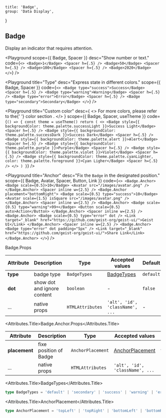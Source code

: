 
	title: 'Badge',
	group: 'Data Display',
}

## Badge

Display an indicator that requires attention.

<Playground
	scope={{ Badge, Spacer }}
	desc="Show number or text."
	code={`
  <>
    <Badge>1</Badge> <Spacer h={.5} />
    <Badge>50</Badge> <Spacer h={.5} />
    <Badge>100</Badge> <Spacer h={.5} />
    <Badge>2020</Badge>
  </>
`}
/>

<Playground
	title="Type"
	desc="Express state in different colors."
	scope={{ Badge, Spacer }}
	code={`
  <>
    <Badge type="success">Success</Badge> <Spacer h={.5} />
    <Badge type="warning">Warning</Badge> <Spacer h={.5} />
    <Badge type="error">Error</Badge> <Spacer h={.5} />
    <Badge type="secondary">Secondary</Badge>
  </>
`}
/>

<Playground
	title="Custom color"
	desc={
		<>
			For more colors, please refer to the{' '}
			<NextLink href="/en-us/guide/colors">
				<Link color>color section</Link>
			</NextLink>
			.
		</>
	}
	scope={{ Badge, Spacer, useTheme }}
	code={`
() => {
  const theme = useTheme()
  return (
    <>
      <Badge style={{ backgroundColor: theme.palette.successLight }}>Success Light</Badge> <Spacer h={.5} />
      <Badge style={{ backgroundColor: theme.palette.successDark }}>Success Dark</Badge> <Spacer h={.5} />
      <Badge style={{ backgroundColor: theme.palette.alert }}>Alert</Badge> <Spacer h={.5} />
      <Badge style={{ backgroundColor: theme.palette.purple }}>Purple</Badge> <Spacer h={.5} />
      <Badge style={{ backgroundColor: theme.palette.violet }}>Violet</Badge> <Spacer h={.5} />
      <Badge style={{ backgroundColor: theme.palette.cyanLighter, color: theme.palette.foreground }}>Cyan Ligher</Badge> <Spacer h={.5} />
    </>
  )
}
`}
/>

<Playground
	title="Anchor"
	desc="Fix the `Badge` in the designated position."
	scope={{ Badge, Avatar, Spacer, Button, Link }}
	code={`
<>
  <Badge.Anchor>
    <Badge scale={0.5}>10</Badge>
    <Avatar src="/images/avatar.png" />
  </Badge.Anchor>
  <Spacer inline w={2.5} />
  <Badge.Anchor placement="bottomRight">
    <Badge scale={0.5} type="success">10</Badge>
    <Avatar scale={1.5} isSquare src="/images/avatar.png" />
  </Badge.Anchor>
  <Spacer inline w={2.5} />
  <Badge.Anchor>
    <Badge scale={0.5} type="warning">99+</Badge>
    <Button scale={0.5} auto>Action</Button>
  </Badge.Anchor>
  <Spacer inline w={2.5} />
  <Badge.Anchor>
    <Badge scale={0.5} type="error" dot />
    <Link target="_blank" href="https://github.com/geist-org/geist-ui/">Geist UI</Link>
  </Badge.Anchor>
  <Spacer inline w={2.5} />
  <Badge.Anchor>
    <Badge type="error" dot padding="5px" />
    <Link target="_blank" href="https://github.com/geist-org/geist-ui/">Share Link</Link>
  </Badge.Anchor>
</>
`}
/>

<Attributes edit="/pages/en-us/components/badge.mdx">
<Attributes.Title>Badge.Props</Attributes.Title>

| Attribute | Description                 | Type             | Accepted values                 | Default   |
| --------- | --------------------------- | ---------------- | ------------------------------- | --------- |
| **type**  | badge type                  | `BadgeTypes`     | [BadgeTypes](#badgetypes)       | `default` |
| **dot**   | show dot and ignore content | `boolean`        | -                               | `false`   |
| ...       | native props                | `HTMLAttributes` | `'alt', 'id', 'className', ...` | -         |

<Attributes.Title>Badge.Anchor.Props</Attributes.Title>

| Attribute     | Description            | Type              | Accepted values                     | Default    |
| ------------- | ---------------------- | ----------------- | ----------------------------------- | ---------- |
| **placement** | fixe position of Badge | `AnchorPlacement` | [AnchorPlacement](#anchorplacement) | `topRight` |
| ...           | native props           | `HTMLAttributes`  | `'alt', 'id', 'className', ...`     | -          |

<Attributes.Title>BadgeTypes</Attributes.Title>

```ts
type BadgeTypes = 'default' | 'secondary' | 'success' | 'warning' | 'error'
```

<Attributes.Title>AnchorPlacement</Attributes.Title>

```ts
type AnchorPlacement = 'topLeft' | 'topRight' | 'bottomLeft' | 'bottomRight'
```

</Attributes>


